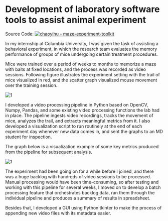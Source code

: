# Development of laboratory software tools to assist animal experiment

Source Code: [![chaoyihu - maze-experiment-toolkit](https://img.shields.io/static/v1?label=chaoyihu&message=maze-experiment-toolkit&color=blue&logo=github)](https://github.com/chaoyihu/maze-experiment-toolkit)

In my internship at Columbia University, I was given the task of assisting a behavioral experiment, in which the research team evaluates the memory performance of groups of mice undergoing certain treatment procedures.

Mice were trained over a period of weeks to months to memorize a maze with baits at fixed locations, and the process was recorded as video sessions. Following figure illustrates the experiment setting with the trail of mice visualized in red, and the scatter graph visualized mouse movement over the training session.

![1](/images/projects/behavioral-experiment/maze-setting.png)

I developed a video processing pipeline in Python based on OpenCV, Numpy, Pandas, and some existing video processing functions the lab had in place. The pipeline ingests video recordings, tracks the movement of mice, analyzes the trail, and extracts meaningful metrics from it. I also developed a visualization script to run routinely at the end of each experiment day whenever new data comes in, and sent the graphs to an MD student for inspection.

The graph below is a visualization example of some key metrics produced from the pipeline for subsequent analysis.

![1](/images/projects/behavioral-experiment/maze-result.png)

The experiment had been going on for a while before I joined, and there was a huge backlog with hundreds of video sessions to be processed. Manual processing would have been time-consuming, so after testing and working with this pipeline for several weeks, I moved on to develop a batch processing feature that orchestrates backlog data, ran them through the individual pipeline and produces a summary of results in spreadsheet.

Besides that, I developed a GUI using Python tkinter to make the process of appending new video files with its metadata easier.